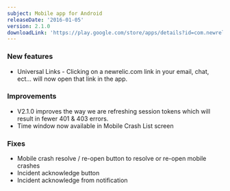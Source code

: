```yaml
---
subject: Mobile app for Android
releaseDate: '2016-01-05'
version: 2.1.0
downloadLink: 'https://play.google.com/store/apps/details?id=com.newrelic.rpm'
---
```


### New features

* Universal Links - Clicking on a newrelic.com link in your email, chat, ect... will now open that link in the app.

### Improvements

* V2.1.0 improves the way we are refreshing session tokens which will result in fewer 401 & 403 errors.
* Time window now available in Mobile Crash List screen

### Fixes

* Mobile crash resolve / re-open button to resolve or re-open mobile crashes
* Incident acknowledge button
* Incident acknowledge from notification
